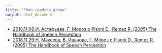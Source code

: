 ```yaml
---
title: "Phon reading group"
output: html_document
---
```


* [2018.11.08 И. Астафьева, Г. Мороз о Pisoni D., Remez R. (2005) The Handbook of Speech Perception](https://agricolamz.github.io/phonreadinggroup/2018.11.08_Astafieva_Moroz.html)
* [2018.11.29 Н. Макеева, В. Иванова, Г. Мороз о Pisoni D., Remez R. (2005) The Handbook of Speech Perception](https://agricolamz.github.io/phonreadinggroup/2018.11.29_Makeeva,_Ivanova,_Moroz.html)